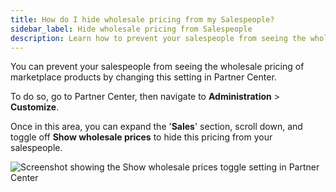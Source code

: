 ```yaml
---
title: How do I hide wholesale pricing from my Salespeople?
sidebar_label: Hide wholesale pricing from Salespeople
description: Learn how to prevent your salespeople from seeing the wholesale pricing of marketplace products by changing settings in Partner Center.
---
```


You can prevent your salespeople from seeing the wholesale pricing of marketplace products by changing this setting in Partner Center.

To do so, go to Partner Center, then navigate to **Administration** > **Customize**.

Once in this area, you can expand the '**Sales**' section, scroll down, and toggle off **Show wholesale prices** to hide this pricing from your salespeople.

![Screenshot showing the Show wholesale prices toggle setting in Partner Center](./img/administration/hide-wholesale-pricing.jpg)